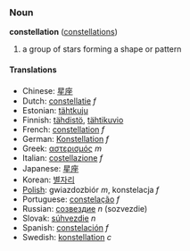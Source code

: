 ===Noun===
'''constellation''' ([[constellations]])

# a group of stars forming a shape or pattern

====Translations====
*Chinese: [[星座]]
*Dutch: [[constellatie]] ''f''
*Estonian: [[tähtkuju]]
*Finnish: [[tähdistö]], [[tähtikuvio]]
*French: [[constellation]] ''f''
*German: [[Konstellation]] ''f''
*Greek: [[αστερισμός]] ''m''
*Italian: [[costellazione]] ''f''
*Japanese: [[星座]]
*Korean: [[별자리]]
*[[Polish]]: gwiazdozbiór ''m'', konstelacja ''f''
*Portuguese: [[constelação]] ''f''
*Russian: [[созвездие]] ''n'' (sozvezdie)
*Slovak: [[súhvezdie#Slovak|súhvezdie]] ''n''
*Spanish: [[constelación]] ''f''
*Swedish: [[konstellation]] ''c''